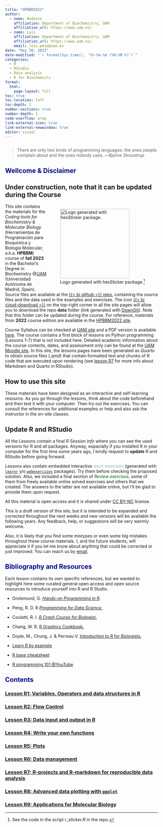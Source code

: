 ```yaml
---
title: "HPBBM2023"
author: 
  - name: Modesto
    affiliation: Department of Biochemistry, UAM
    affiliation_url: https://www.uam.es/
  - name: Luis
    affiliation: Department of Biochemistry, UAM
    affiliation_url: https://www.uam.es/
    email: luis.peso@uam.es
date: "May 30, 2023"
date-modified: "`r format(Sys.time(), '%Y-%m-%d (%H:%M h)')`"
categories: 
  - R
  - RStudio
  - Data analysis
  - R for Biochemists
format: 
  html:
    page-layout: full
toc: true
toc-location: left
toc-depth: 2
number-sections: true
number-depth: 1
code-overflow: wrap
link-external-icon: true
link-external-newwindow: true 
editor: visual
---
```

```r

```

> There are only two kinds of programming languages: the ones people complain about and the ones nobody uses. ---*Bjarne Stroustrup*

## [Wellcome & Disclaimer]{style="color:darkblue"}

::: callout-warning
## Under construction, note that it can be updated during the Course
:::

::: {style="float: right; position: relative; top: 0px; padding: 3px;"}
![Logo generated with hexSticker package.[^1]](HPBBM2023.png){width="228"}
:::

[^1]: See the code in the script *r_sticker.R* in the repo.



This site contains the materials for the *Coding tools for Biochemistry & Molecular Biology* (Herramientas de Programación para Bioquímica y Biología Molecular, a.k.a. **HPBBM**) course of **fall 2023** in the Bachelor's Degree in Biochemistry \@[UAM](www.uam.es) (Universidad Autónoma de Madrid, Spain). Source files are available at the [{{< bi github >}} repo](https://github.com/mredrejo/HPBBM2023), containing the source files and the data used in the examples and exercises. The icon [{{< bi cloud-download >}}](https://minhaskamal.github.io/DownGit/#/home?url=https://github.com/mredrejo/HPBBM2022/tree/main/data) on the top-right corner in all the site pages will allow you to download the repo **data** folder (link generated with [DownGit](https://yehonal.github.io/DownGit/#/home)). Note that this folder can be updated during the course. For reference, materials from **2022** course edition are available in the [HPBBM2022 site](https://mredrejo.github.io/HPBBM2022/).

Course Syllabus can be checked at [UAM site](https://secretaria-virtual.uam.es/doa/consultaPublica/look%5Bconpub%5DMostrarPubGuiaDocAs) and a PDF version is available [here](HPBBM_syllabus2023.pdf). The course contains a first block of lessons on Python programming (Lessons 1-7) that is not included here. Detailed academic information about the course contents, dates, and assessment only can be found at the [UAM Moodle site](https://moodle.uam.es/). In this site, the lessons pages have been generated as *Quarto* to obtain source files (*.qmd*) that contain formatted text and chunks of R code that are executed upon rendering (see [lesson R7](r7.html) for more info about Markdown and Quarto in RStudio). 

::: callout-tip
# How to use this site
These materials have been designed as an interactive and self-learning resource. As you go through the lessons, think about the code beforehand and then test it with your computer. Then try out the exercises. 
You can consult the references for additional examples or help and also ask the instructor in the on-site classes.
:::

::: callout-caution
# Update R and RStudio
All the Lessons contain a final *R Session info* where you can see the used versions for R and all packages. 
Anyway, espacially if you installed R in your computer for the first time some years ago, I kindly request to **update** R and RStudio before going forward.
:::

Lessons also contain embedded interactive [short exercises]{style="color:darkseagreen"} (generated with [`learnr`](https://rstudio.github.io/learnr/) y/o [`webexercises`](https://psyteachr.github.io/webexercises/articles/webexercises.html) packages). Try them before checking the proposed solution. Also, we included a final section of [*Review exercises*]{style="color:darkgreen"}, some of them from freely available online solved exercises and others that we created. The answers to the latter are not available online, but I'll be glad to provide them upon request.

All this material is open access and it is shared under [CC BY-NC](https://creativecommons.org/licenses/by-nc/2.0/) license.

This is a draft version of this site, but it is intended to be expanded and corrected throughout the next weeks and new versions will be available the following years. Any feedback, help, or suggestions will be very warmly welcome.

Also, it is likely that you find some mistypes or even some big mistakes throughout these course materials. I, and the future students, will appreciate it if you let me know about anything that could be corrected or just improved. You can reach us by [email](mailto::modesto.redrejo@uam.es).

## [Bibliography and Resources]{style="color:darkblue"}

Each lesson contains its own specific references, but we wanted to highlight here some curated general open access and open source resources to introduce yourself into R and R Studio.

-   Grolemund, G. [*Hands-on Programming in R*](https://rstudio-education.github.io/)*.*

-   Peng, R. D. R [*Programming for Data Science.*](https://bookdown.org/rdpeng/rprogdatascience/)

-   Coulatti, R. I. [*R Crash Course for Biologist*.](https://github.com/ColauttiLab/RCrashCourse_Book)

-   Chang, W. R. [R Graphics Cookbook.](https://r-graphics.org/)

-   Doyle, M., Chung, J. & Perreau V. [Introduction to R for Biologists.](https://melbournebioinformatics.github.io/r-intro-biologists/intro_r_biologists.html)

-   [Learn R by example](https://www.learnbyexample.org/r/)

-   [R base cheatsheet](https://iqss.github.io/dss-workshops/R/Rintro/base-r-cheat-sheet.pdf)

-   [R programming 101 @YouTube](https://www.youtube.com/@RProgramming101)

## [Contents]{style="color:darkblue"}
### [Lesson R1: Variables, Operators and data structures in R](r1.html)

### [Lesson R2: Flow Control](r2.html)

### [Lesson R3: Data input and output in R](r3.html)

### [Lesson R4: Write your own functions](r4.html)

### [Lesson R5: Plots](r5.html)

### [Lesson R6: Data management](r6.html)

### [Lesson R7: R-projects and R-markdown for reproducible data analysis](r7.html)

### [Lesson R8: Advanced data plotting with `ggplot`](r8.html)

### [Lesson R9: Applications for Molecular Biology](r9.html)
